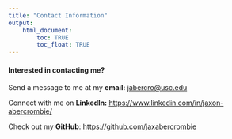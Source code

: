 ```yaml
---
title: "Contact Information"
output: 
    html_document:
        toc: TRUE
        toc_float: TRUE
---
```


#### Interested in contacting me?

Send a message to me at my **email:** [jabercro\@usc.edu](mailto:jabercro@usc.edu)

Connect with me on **LinkedIn:** <https://www.linkedin.com/in/jaxon-abercrombie/>

Check out my **GitHub**: <https://github.com/jaxabercrombie>
